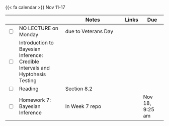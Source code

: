 {{< fa calendar >}} Nov 11-17


<table class="table-striped text-left table-bordered" align = "center">

  <thead>
    <th style="width:  3%"></th>
    <th style="width:  30%"></th>
    <th style="width:  40%">Notes</th>
    <th style="width:  8%">Links</th>
    <th style="width:  15%">Due</th>
  </thead>
  
  <tr>
    <td><input type="checkbox" /></td>
    <td> NO LECTURE on Monday   	&nbsp; &nbsp; </td>
    <td>due to Veterans Day	</td>
    <td></td>
    <td></td>
  </tr>
  
  <tr>
    <td><input type="checkbox" /></td>
    <td> 	Introduction to Bayesian Inference: Credible Intervals and Hyptohesis Testing      &nbsp; &nbsp; </td>
    <td> </td>
    <td><a href="https://stats6-fa24.github.io/slides/week07/7b-bb-ci-ht.html" target ="_blank"> <i class="fas fa-laptop" aria-hidden="true"
            title="External Link to Slides" target = "_blank"></i></a> </td>
    <td></td>
  </tr>
  

  
  <tr>
    <td><input type="checkbox" /></td>
    <td> Reading </td>
    <td>Section 8.2	</td>
    <td><a href="https://www.bayesrulesbook.com/chapter-8" target ="_blank"> <i class="fas fa-book" aria-hidden="true"
            title="External Link to the Book" target = "_blank"></i></a></td>
    <td></td>
  </tr>
  
  
 <tr>
    <td><input type="checkbox" /></td>
    <td> Homework 7: Bayesian Inference &nbsp; &nbsp; </td>
    <td>In Week 7 repo</td>
    <td><a href="https://github.com/stats6-fa24" target ="_blank"> <i class="fa-brands fa-github" aria-hidden="true"
            title="External Link to GitHub" target = "_blank"></i></a></td>
    <td>Nov 18, 9:25 am</td>
  </tr>
  

    
        
</table>